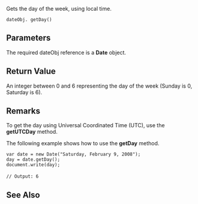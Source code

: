 Gets the day of the week, using local time.

 dateObj. getDay()

==Parameters==
The required dateObj reference is a '''Date''' object.


==Return Value==
An integer between 0 and 6 representing the day of the week (Sunday is 0, Saturday is 6).


==Remarks==
To get the day using Universal Coordinated Time (UTC), use the '''getUTCDay''' method.

The following example shows how to use the '''getDay''' method.

 var date = new Date("Saturday, February 9, 2008");
 day = date.getDay();
 document.write(day);
 
 // Output: 6

==See Also==

              
